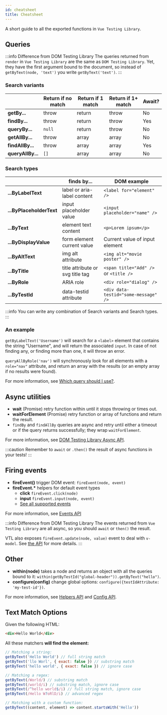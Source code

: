 ```yaml
---
id: cheatsheet
title: Cheatsheet
---
```


A short guide to all the exported functions in `Vue Testing Library`.

## Queries

:::info Difference from DOM Testing Library The queries returned from `render`
in `Vue Testing Library` are the same as `DOM Testing Library`. Yet, they have
the first argument bound to the document, so instead of
`getByText(node, 'text')` you write `getByText('text')`. :::

### Search variants

|                   | Return if no match | Return if 1 match | Return if 1+ match | Await? |
| ----------------- | ------------------ | ----------------- | ------------------ | ------ |
| **getBy...**      | throw              | return            | throw              | No     |
| **findBy...**     | throw              | return            | throw              | Yes    |
| **queryBy...**    | `null`             | return            | throw              | No     |
| **getAllBy...**   | throw              | array             | array              | No     |
| **findAllBy...**  | throw              | array             | array              | Yes    |
| **queryAllBy...** | `[]`               | array             | array              | No     |

### Search types

|                          | finds by...                      | DOM example                           |
| ------------------------ | -------------------------------- | ------------------------------------- |
| **...ByLabelText**       | label or aria-label content      | `<label for="element" />`             |
| **...ByPlaceholderText** | input placeholder value          | `<input placeholder="name" />`        |
| **...ByText**            | element text content             | `<p>Lorem ipsum</p>`                  |
| **...ByDisplayValue**    | form element current value       | Current value of input element        |
| **...ByAltText**         | img alt attribute                | `<img alt="movie poster" />`          |
| **...ByTitle**           | title attribute or svg title tag | `<span title="Add" />` or `<title />` |
| **...ByRole**            | ARIA role                        | `<div role="dialog" />`               |
| **...ByTestId**          | data-testid attribute            | `<div data-testid="some-message" />`  |

:::info You can write any combination of Search variants and Search types. :::

### An example

`getByLabelText('Username')` will search for a `<label>` element that contains
the string "Username", and will return the associated `input`. In case of not
finding any, or finding more than one, it will throw an error.

`queryAllByRole('nav')` will synchronously look for all elements with a
`role="nav"` attribute, and return an array with the results (or an empty array
if no results were found).

For more information, see [Which query should I use?](guide-which-query.mdx).

## Async utilities

- **wait** (Promise) retry function within until it stops throwing or times out.
- **waitForElement** (Promise) retry function or array of functions and return
  the result.
- `findBy` and `findAllBy` queries are async and retry until either a timeout or
  if the query returns successfully; they wrap `waitForElement`.

For more information, see
[DOM Testing Library Async API](dom-testing-library/api-async.mdx).

:::caution Remember to `await` or `.then()` the result of async functions in
your tests! :::

## Firing events

- **fireEvent()** trigger DOM event: `fireEvent(node, event)`
- **fireEvent.\*** helpers for default event types
  - **click** `fireEvent.click(node)`
  - **input** `fireEvent.input(node, event)`
  - [See all supported events](https://github.com/testing-library/dom-testing-library/blob/master/src/event-map.js)

For more information, see [Events API](dom-testing-library/api-events.mdx)

:::info Difference from DOM Testing Library The events returned from
`Vue Testing Library` are all async, so you should `await` or `then()` the
result.

VTL also exposes `fireEvent.update(node, value)` event to deal with `v-model`.
See [the API](vue-testing-library/api.mdx#updateelem-value) for more details.
:::

## Other

- **within(node)** takes a node and returns an object with all the queries bound
  to it: `within(getByTestId("global-header")).getByText("hello")`.
- **configure(config)** change global options:
  `configure({testIdAttribute: 'my-test-id'})`.

For more information, see [Helpers API](dom-testing-library/api-helpers.mdx) and
[Config API](dom-testing-library/api-configuration.mdx).

## Text Match Options

Given the following HTML:

```html
<div>Hello World</div>
```

All these matchers **will find the element:**

```javascript
// Matching a string:
getByText('Hello World') // full string match
getByText('llo Worl', { exact: false }) // substring match
getByText('hello world', { exact: false }) // ignore case

// Matching a regex:
getByText(/World/) // substring match
getByText(/world/i) // substring match, ignore case
getByText(/^hello world$/i) // full string match, ignore case
getByText(/Hello W?oRlD/i) // advanced regex

// Matching with a custom function:
getByText((content, element) => content.startsWith('Hello'))
```
